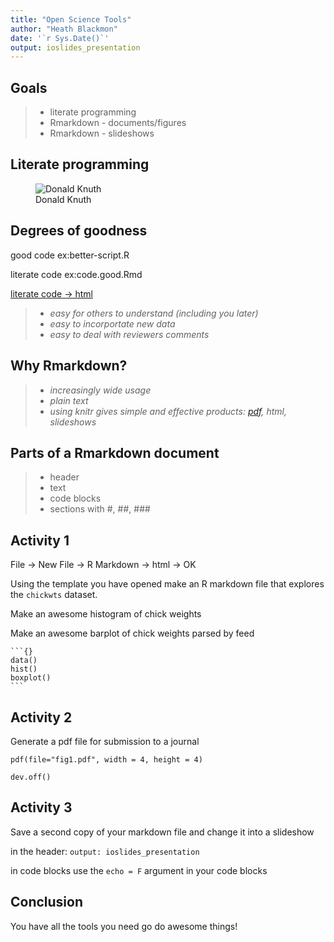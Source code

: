 ```yaml
---
title: "Open Science Tools"
author: "Heath Blackmon"
date: '`r Sys.Date()`'
output: ioslides_presentation
---
```


## Goals
>- literate programming
>- Rmarkdown - documents/figures
>- Rmarkdown - slideshows

## Literate programming

![Donald Knuth](images/knuth.jpg)



## Degrees of goodness

good code ex:better-script.R

literate code ex:code.good.Rmd

[literate code -> html ](http://coleoguy.github.io/comparative/comparative.html)

  >- *easy for others to understand (including you later)*  
  >- *easy to incorportate new data*  
  >- *easy to deal with reviewers comments*  

## Why Rmarkdown?
  >- *increasingly wide usage*
  >- *plain text*
  >- *using knitr gives simple and effective products: [pdf](http://coleoguy.github.io/saga.pdf), html, slideshows*

## Parts of a Rmarkdown document
 >- header
 >- text
 >- code blocks
 >- sections with #, ##, ###


## Activity 1

File -> New File -> R Markdown -> html -> OK 

Using the template you have opened make an R markdown file that explores the `chickwts` dataset.

Make an awesome histogram of chick weights

Make an awesome barplot of chick weights parsed by feed

    ```{}
    data()
    hist()
    boxplot()
    ```
 
## Activity 2

Generate a pdf file for submission to a journal

`pdf(file="fig1.pdf", width = 4, height = 4)`

`dev.off()`


## Activity 3
Save a second copy of your markdown file and change it into a slideshow

in the header:
`output: ioslides_presentation`

in code blocks
use the `echo = F` argument in your code blocks


## Conclusion
You have all the tools you need go do awesome things!